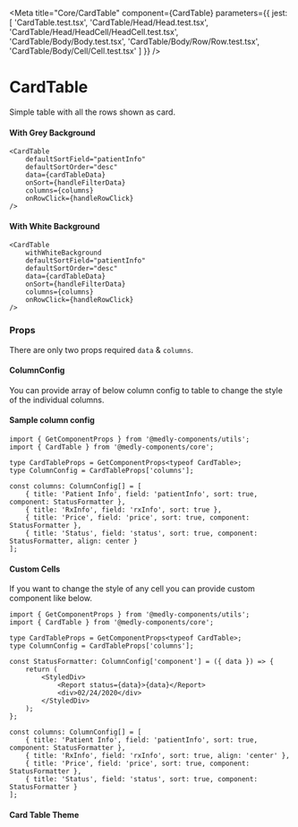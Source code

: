 
<Meta
    title="Core/CardTable"
    component={CardTable}
    parameters={{
        jest: [
            'CardTable.test.tsx',
            'CardTable/Head/Head.test.tsx',
            'CardTable/Head/HeadCell/HeadCell.test.tsx',
            'CardTable/Body/Body.test.tsx',
            'CardTable/Body/Row/Row.test.tsx',
            'CardTable/Body/Cell/Cell.test.tsx'
        ]
    }}
/>

# CardTable

Simple table with all the rows shown as card.

#### With Grey Background

```tsx
<CardTable
    defaultSortField="patientInfo"
    defaultSortOrder="desc"
    data={cardTableData}
    onSort={handleFilterData}
    columns={columns}
    onRowClick={handleRowClick}
/>
```

<Preview withToolbar>
    <Story name="WithGreyBackground" parameters={{ decorators: [withKnobs] }}>
        <WithGreyBackground />
    </Story>
</Preview>

#### With White Background

```tsx
<CardTable
    withWhiteBackground
    defaultSortField="patientInfo"
    defaultSortOrder="desc"
    data={cardTableData}
    onSort={handleFilterData}
    columns={columns}
    onRowClick={handleRowClick}
/>
```

<Preview withToolbar>
    <Story name="WithWhiteBackground" parameters={{ decorators: [withKnobs] }}>
        <WithWhiteBackground />
    </Story>
</Preview>

### Props

There are only two props required `data` & `columns`.

<Props of={CardTable} />

#### ColumnConfig

You can provide array of below column config to table to change the style of the individual columns.

<Props of={ColumnConfigInterface} />

#### Sample column config

```tsx
import { GetComponentProps } from '@medly-components/utils';
import { CardTable } from '@medly-components/core';

type CardTableProps = GetComponentProps<typeof CardTable>;
type ColumnConfig = CardTableProps['columns'];

const columns: ColumnConfig[] = [
    { title: 'Patient Info', field: 'patientInfo', sort: true, component: StatusFormatter },
    { title: 'RxInfo', field: 'rxInfo', sort: true },
    { title: 'Price', field: 'price', sort: true, component: StatusFormatter },
    { title: 'Status', field: 'status', sort: true, component: StatusFormatter, align: center }
];
```

#### Custom Cells

If you want to change the style of any cell you can provide custom component like below.

```tsx
import { GetComponentProps } from '@medly-components/utils';
import { CardTable } from '@medly-components/core';

type CardTableProps = GetComponentProps<typeof CardTable>;
type ColumnConfig = CardTableProps['columns'];

const StatusFormatter: ColumnConfig['component'] = ({ data }) => {
    return (
        <StyledDiv>
            <Report status={data}>{data}</Report>
            <div>02/24/2020</div>
        </StyledDiv>
    );
};

const columns: ColumnConfig[] = [
    { title: 'Patient Info', field: 'patientInfo', sort: true, component: StatusFormatter },
    { title: 'RxInfo', field: 'rxInfo', sort: true, align: 'center' },
    { title: 'Price', field: 'price', sort: true, component: StatusFormatter },
    { title: 'Status', field: 'status', sort: true, component: StatusFormatter }
];
```

#### Card Table Theme

<Props of={Theme} />
